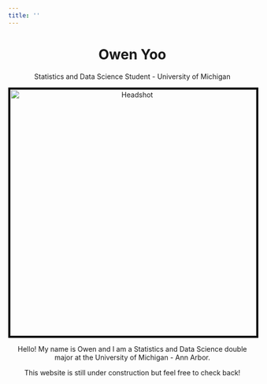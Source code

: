 ```yaml
---
title: ''
---
```


<center> <h1><b>Owen Yoo</b></h1> </center>
<center> 
Statistics and Data Science Student - University of Michigan\newline

<img src="images/owen-headshot.jpg" alt="Headshot" width="500" style="border: 4px solid black;"/>

Hello! My name is Owen and I am a Statistics and Data Science double major at the University of Michigan - Ann Arbor. 

This website is still under construction but feel free to check back!
